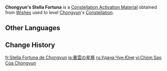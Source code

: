 {{Item Infobox
|id           = 001136
|image        = Item Stella Fortuna (4 Star).png
|type         = Constellation Activation Materials
|group        = Stella Fortuna
|quality      = 4
|description  = [[Chongyun]]'s Constellation Activation Material
|source1      = [[Wishes]]
}}
'''Chongyun's Stella Fortuna''' is a [[Constellation Activation Material]] obtained from [[Wishes]] used to level [[Chongyun]]'s [[Constellation]].

==Other Languages==
{{Other Languages|default_hidden=1
|en      = Chongyun's Stella Fortuna
|zhs     = 重云的命星
|zhs_rm  = Chóngyún de Mìngxīng
|zht     = 重雲的命星
|zht_rm  = Chóngyún de Mìngxīng
|ja      = 重雲の星屑
|ja_rm   = Chou'un no Hoshikuzu
|ko      = 중운<->의 운명<->의 별
|es      = Stella Fortuna de Chongyun
|fr      = Stella Fortuna de Chongyun
|ru      = Удача Чун Юня
|th      = ดวงดาวแห่งชีวิตของ Chongyun
|th_rm   = Duangdao haeng Chiwit khong Chongyun
|vi      = Chòm Sao Của Chongyun
|de      = Stella Fortuna von Chongyun
|id      = Chongyun's Stella Fortuna
|pt      = Stella Fortuna de Chongyun
|tr      = Chongyun'un Yaşam Yıldızı
|it      = Stella Fortuna di Chongyun
}}

==Change History==
{{Change History|1.0}}

[[fr:Stella Fortuna de Chongyun]]
[[ja:重雲の星屑]]
[[ru:Удача Чун Юня]]
[[vi:Chòm Sao Của Chongyun]]